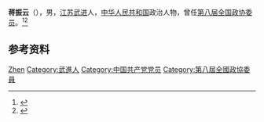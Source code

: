 '''蒋振云'''（{{bd|1932年}}），男，[[江苏|江苏]][[武进|武进]]人，[[中华人民共和国|中华人民共和国]]政治人物，曾任[[第八届全国政协委员|第八届全国政协委员]]。<ref>{{Cite book|title=中华人民共和国职官志|author=何虎生, 李耀东, 向常福主编|publisher=中国社会出版社|year=2003|isbn=9787800883934|location=北京|pages=}}</ref><ref>{{Cite book|title=历届全国政协委员人名辞典|author=|publisher=中国国际广播出版社|year=1996|isbn=9787507813746|location=北京|pages=}}</ref>

== 参考资料 ==
{{reflist}}

{{Authority control}}
{{DEFAULTSORT:Jiang蒋}}
[[Category:蔣姓|Zhen]]
[[Category:武進人|Category:武進人]]
[[Category:中国共产党党员|Category:中国共产党党员]]
[[Category:第八屆全國政協委員|Category:第八屆全國政協委員]]

{{中国人物小作品}}
